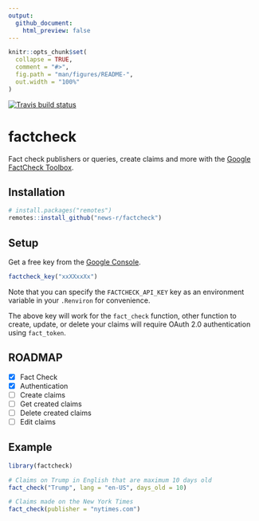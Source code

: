 ```yaml
---
output:
  github_document:
    html_preview: false
---
```


<!-- README.md is generated from README.Rmd. Please edit that file -->

```r
knitr::opts_chunk$set(
  collapse = TRUE,
  comment = "#>",
  fig.path = "man/figures/README-",
  out.width = "100%"
)
```

<!-- badges: start -->
[![Travis build status](https://travis-ci.org/news-r/factcheck.svg?branch=master)](https://travis-ci.org/news-r/factcheck)
<!-- badges: end -->

# factcheck

Fact check publishers or queries, create claims and more with the [Google FactCheck Toolbox](https://toolbox.google.com/factcheck).

## Installation

``` r
# install.packages("remotes")
remotes::install_github("news-r/factcheck")
```

## Setup

Get a free key from the [Google Console](https://console.cloud.google.com).

```r
factcheck_key("xxXXxxXx")
```

Note that you can specify the `FACTCHECK_API_KEY` key as an environment variable in your `.Renviron` for convenience.

The above key will work for the `fact_check` function, other function to create, update, or delete your claims will require OAuth 2.0 authentication using `fact_token`.

## ROADMAP

- [x] Fact Check
- [x] Authentication
- [ ] Create claims
- [ ] Get created claims
- [ ] Delete created claims
- [ ] Edit claims

## Example

```r
library(factcheck)

# Claims on Trump in English that are maximum 10 days old
fact_check("Trump", lang = "en-US", days_old = 10)

# Claims made on the New York Times
fact_check(publisher = "nytimes.com")
```
